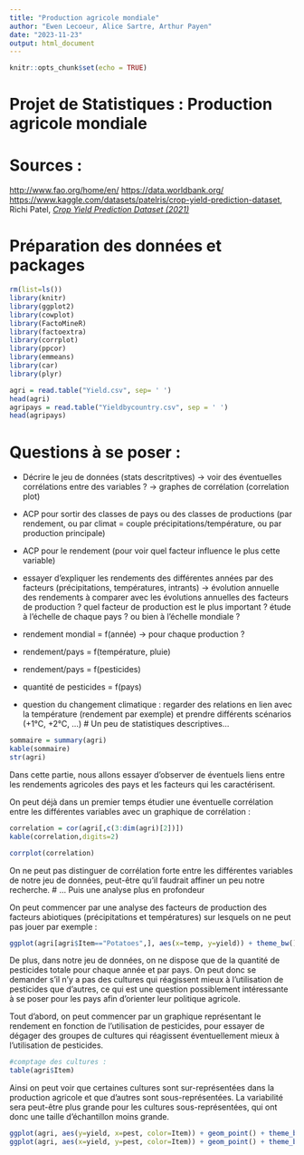 ---
title: "Production agricole mondiale"
author: "Ewen Lecoeur, Alice Sartre, Arthur Payen"
date: "2023-11-23"
output: html_document
---

```{r setup, include=FALSE}
knitr::opts_chunk$set(echo = TRUE)
```

# Projet de Statistiques : Production agricole mondiale

# Sources :

<http://www.fao.org/home/en/> <https://data.worldbank.org/> <https://www.kaggle.com/datasets/patelris/crop-yield-prediction-dataset>, Richi Patel, [*Crop Yield Prediction Dataset (2021)*]{.underline}

# Préparation des données et packages

```{r packages, message=FALSE, warning=FALSE}
rm(list=ls())
library(knitr)
library(ggplot2)
library(cowplot)
library(FactoMineR)
library(factoextra)
library(corrplot)
library(ppcor)
library(emmeans)
library(car)
library(plyr)
```

```{r data}
agri = read.table("Yield.csv", sep= ' ')
head(agri)
agripays = read.table("Yieldbycountry.csv", sep = ' ')
head(agripays)
```

# Questions à se poser :

-   Décrire le jeu de données (stats descritptives) → voir des éventuelles corrélations entre des variables ? → graphes de corrélation (correlation plot)

-   ACP pour sortir des classes de pays ou des classes de productions (par rendement, ou par climat = couple précipitations/température, ou par production principale)

-   ACP pour le rendement (pour voir quel facteur influence le plus cette variable)

-   essayer d'expliquer les rendements des différentes années par des facteurs (précipitations, températures, intrants) → évolution annuelle des rendements à comparer avec les évolutions annuelles des facteurs de production ? quel facteur de production est le plus important ? étude à l'échelle de chaque pays ? ou bien à l'échelle mondiale ?

-   rendement mondial = f(année) → pour chaque production ?

-   rendement/pays = f(température, pluie)

-   rendement/pays = f(pesticides)

-   quantité de pesticides = f(pays)

- question du changement climatique : regarder des relations en lien avec la température (rendement par exemple) et prendre différents scénarios (+1°C, +2°C, ...)
# Un peu de statistiques descriptives...

```{r description}
sommaire = summary(agri)
kable(sommaire)
str(agri)
```

Dans cette partie, nous allons essayer d'observer de éventuels liens entre les rendements agricoles des pays et les facteurs qui les caractérisent.

On peut déjà dans un premier temps étudier une éventuelle corrélation entre les différentes variables avec un graphique de corrélation :

```{r correlation}
correlation = cor(agri[,c(3:dim(agri)[2])])
kable(correlation,digits=2)
```

```{r correlation, graph=T}
corrplot(correlation)
```

On ne peut pas distinguer de corrélation forte entre les différentes variables de notre jeu de données, peut-être qu'il faudrait affiner un peu notre recherche.
# ... Puis une analyse plus en profondeur

On peut commencer par une analyse des facteurs de production des facteurs abiotiques (précipitations et températures) sur lesquels on ne peut pas jouer par exemple :

```{r analyse 1}
ggplot(agri[agri$Item=="Potatoes",], aes(x=temp, y=yield)) + theme_bw() + geom_point(aes(y=yield,color=rain))
```

De plus, dans notre jeu de données, on ne dispose que de la quantité de pesticides totale pour chaque année et par pays. On peut donc se demander s'il n'y a pas des cultures qui réagissent mieux à l'utilisation de pesticides que d'autres, ce qui est une question possiblement intéressante à se poser pour les pays afin d'orienter leur politique agricole.

Tout d'abord, on peut commencer par un graphique représentant le rendement en fonction de l'utilisation de pesticides, pour essayer de dégager des groupes de cultures qui réagissent éventuellement mieux à l'utilisation de pesticides.

```{r comtpage}
#comptage des cultures :
table(agri$Item)
```

Ainsi on peut voir que certaines cultures sont sur-représentées dans la production agricole et que d'autres sont sous-représentées. La variabilité sera peut-être plus grande pour les cultures sous-représentées, qui ont donc une taille d'échantillon moins grande.

```{r efficience pesticides}
ggplot(agri, aes(y=yield, x=pest, color=Item)) + geom_point() + theme_bw()
ggplot(agri, aes(x=yield, y=pest, color=Item)) + geom_point() + theme_bw()
```
